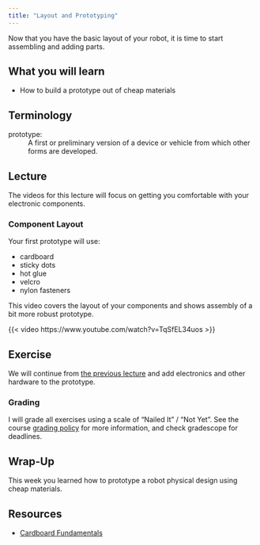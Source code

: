 ```yaml
---
title: "Layout and Prototyping"
---
```


Now that you have the basic layout of your robot, it is time to start assembling and adding parts.

## What you will learn

- How to build a prototype out of cheap materials

## Terminology

prototype:
: A first or preliminary version of a device or vehicle from which other forms are developed.

## Lecture

The videos for this lecture will focus on getting you comfortable with your electronic components.

### Component Layout

Your first prototype will use:

- cardboard
- sticky dots
- hot glue
- velcro
- nylon fasteners

This video covers the layout of your components and shows assembly of a bit more robust prototype.

{{< video https://www.youtube.com/watch?v=TqSfEL34uos >}}

## Exercise

We will continue from [the previous lecture](./01-IntroductionAndDesign.qmd#exercise) and add electronics and other hardware to the prototype.

### Grading

I will grade all exercises using a scale of "Nailed It" / "Not Yet". See the course [grading policy](../index.qmd#grading) for more information, and check gradescope for deadlines.

## Wrap-Up

This week you learned how to prototype a robot physical design using cheap materials.

## Resources

- [Cardboard Fundamentals](https://learn.adafruit.com/cardboard-fundamentals?view=all)
